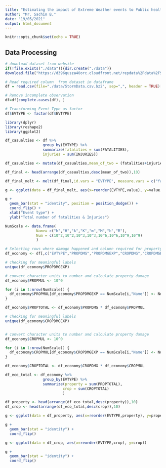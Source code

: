```yaml
---
title: "Estimating the impact of Extreme Weather events to Public health and Economy"
author: "Mr. Sachin B."
date: "19/05/2021"
output: html_document
---
```


```r
knitr::opts_chunk$set(echo = TRUE)
```


## Data Processing

```r

# download dataset from website
if(!file.exists("./data")){dir.create("./data")}
download.file("https://d396qusza40orc.cloudfront.net/repdata%2Fdata%2FStormData.csv.bz2",destfile = "./data/StormData.csv.bz2",method = "curl")

```

```r

# Read required column  from dataset in dataframe 
df = read.csv(file="./data/StormData.csv.bz2", sep=",", header = TRUE)[ ,c("EVTYPE","FATALITIES","INJURIES","PROPDMG","PROPDMGEXP","CROPDMG","CROPDMGEXP")]

# Remove incomplete observation
df=df[complete.cases(df), ]

# Transforming Event Type as factor
df$EVTYPE <- factor(df$EVTYPE)
```

```r
library(dplyr)
library(reshape2)
library(ggplot2)

```

```r

df_casualties <- df %>% 
                 group_by(EVTYPE) %>%
                 summarize(fatalities = sum(FATALITIES),
                 injuries = sum(INJURIES))

df_casualties <- mutate(df_casualties,mean_of_two = (fatalities+injuries)/2)

df_final <- head(arrange(df_casualties,desc(mean_of_two)),10)

df_final_melt <- melt(df_final,id.vars = "EVTYPE", measure.vars = c("fatalities","injuries"))

```

```r

g <- ggplot(data = df_final_melt, aes(x=reorder(EVTYPE,value), y=value, fill = variable))

g + 
  geom_bar(stat = "identity", position = position_dodge()) + 
  coord_flip() + 
  xlab("Event type") +
  ylab("Total number of fatalities & Injuries")

```

```r

NumScale <- data.frame(
              Name= c("h","H","k","K","m","M","b","B"),
              Num = c(10^2,10^2,10^3,10^3,10^6,10^6,10^9,10^9)
              )
```

```r
# Selecting rows where damage happened and column required for property damage analysis
df_economy <- df[,c("EVTYPE","PROPDMG","PROPDMGEXP","CROPDMG","CROPDMGEXP")]
```

```r

# checking for meaningful labels
unique(df_economy$PROPDMGEXP)

# convert character units to number and calculate property damage
df_economy$PROPMUL <- 10^0

for (i in 1:nrow(NumScale)) {
  df_economy$PROPMUL[df_economy$PROPDMGEXP == NumScale[i,"Name"]] <- NumScale[i,"Num"]
}

df_economy$PROPTOTAL <- df_economy$PROPDMG * df_economy$PROPMUL

```


```r

# checking for meaningful labels
unique(df_economy$CROPDMGEXP)


# convert character units to number and calculate property damage
df_economy$CROPMUL <- 10^0

for (i in 1:nrow(NumScale)) {
  df_economy$CROPMUL[df_economy$CROPDMGEXP == NumScale[i,"Name"]] <- NumScale[i,"Num"]
}

df_economy$CROPTOTAL <- df_economy$CROPDMG * df_economy$CROPMUL

```


```r

df_eco_total <- df_economy %>% 
                 group_by(EVTYPE) %>%
                 summarize(property = sum(PROPTOTAL),
                          crop = sum(CROPTOTAL)
                          )

df_property <- head(arrange(df_eco_total,desc(property)),10)
df_crop <- head(arrange(df_eco_total,desc(crop)),10)


```

```r

g <- ggplot(data = df_property, aes(x=reorder(EVTYPE,property), y=property))

g + 
  geom_bar(stat = "identity") +
  coord_flip()

```

```r

g <- ggplot(data = df_crop, aes(x=reorder(EVTYPE,crop), y=crop))

g + 
  geom_bar(stat = "identity") +
  coord_flip()
```